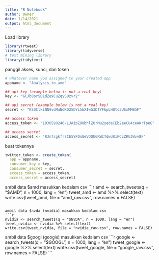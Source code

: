 ```yaml
---
title: "R Notebook"
author: Owner
date: 1/14/2021
output: html_document
---
```


Load library
```r
library(rtweet)
library(tidyverse)
# text mining library
library(tidytext)
```

panggil akses, kunci, dan token
```r
# whatever name you assigned to your created app
appname <- "Analysis_to_amd"

## api key (example below is not a real key)
key <- "GCJbBprSB1dZe9CuZqySUzvr2"

## api secret (example below is not a real key)
secret <- "KS0ClkiNN9vdMuNdKO2SDYL5bXIwG3DTYF6pLHBtc3USxMMBGF"

## access token
access_token <- "1930590246-LJAipZOKbhlZUrMu2yedaCEb2eeCU4ceAKrTpeG"

## access secret
access_secret <- "RJn7cgkfr7ChSYFQnUeVOQUGRWITdwU8iPCcZRUJWvv8F"
```

buat tokennya
```r
twitter_token <- create_token(
  app = appname,
  consumer_key = key,
  consumer_secret = secret,
  access_token = access_token,
  access_secret = access_secret)
```

ambil data $amd masukkan kedalam csv
```r
amd <- search_tweets(q = "$AMD", n = 1000, lang = "en")
tweet_amd <- amd %>% select(text)
write.csv(tweet_amd, file = "amd_raw.csv", row.names = FALSE)
```

ambil data $nvda (nvidia) masukkan kedalam csv
```r
nvidia <- search_tweets(q = "$NVDA", n = 1000, lang = "en")
tweet_nvidia <- nvidia %>% select(text)
write.csv(tweet_nvidia, file = "nvidia_raw.csv", row.names = FALSE)
```

ambil data $googl (google) masukkan kedalam csv
```r
google <- search_tweets(q = "$GOOGL", n = 1000, lang = "en")
tweet_google <- google %>% select(text)
write.csv(tweet_google, file = "google_raw.csv", row.names = FALSE)
```